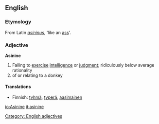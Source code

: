 ==English==

===Etymology===
From Latin ''[[asininus]]'', 'like an [[ass]]'.

===Adjective===
'''Asinine''' 
# Failing to [[exercise]] [[intelligence]] or [[judgment]]; ridiculously below average rationality
# of or relating to a donkey
====Translations====
*Finnish: [[tyhmä]], [[typerä]], [[aasimainen]]

[[Category: English adjectives]]

[[io:Asinine]]
[[it:asinine]]
